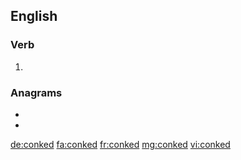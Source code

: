 ==English==

===Verb===
{{head|en|verb form}}

# {{en-past of|conk}}

===Anagrams===
* {{l|en|nocked}}
* {{l|en|on deck}}

[[de:conked]]
[[fa:conked]]
[[fr:conked]]
[[mg:conked]]
[[vi:conked]]